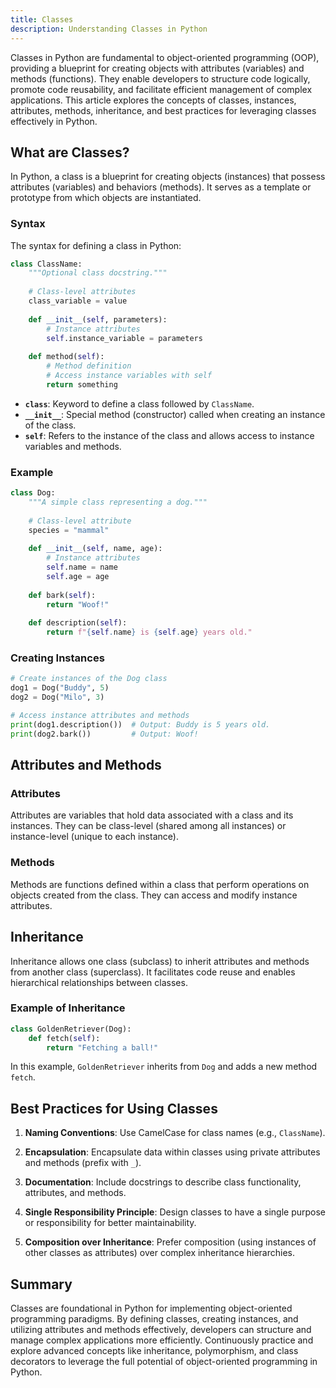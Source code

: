 ```yaml
---
title: Classes
description: Understanding Classes in Python
---
```



Classes in Python are fundamental to object-oriented programming (OOP), providing a blueprint for creating objects with attributes (variables) and methods (functions). They enable developers to structure code logically, promote code reusability, and facilitate efficient management of complex applications. This article explores the concepts of classes, instances, attributes, methods, inheritance, and best practices for leveraging classes effectively in Python.

## What are Classes?

In Python, a class is a blueprint for creating objects (instances) that possess attributes (variables) and behaviors (methods). It serves as a template or prototype from which objects are instantiated.

### Syntax

The syntax for defining a class in Python:

```python showLineNumbers
class ClassName:
    """Optional class docstring."""
    
    # Class-level attributes
    class_variable = value
    
    def __init__(self, parameters):
        # Instance attributes
        self.instance_variable = parameters
    
    def method(self):
        # Method definition
        # Access instance variables with self
        return something
```

- **`class`**: Keyword to define a class followed by `ClassName`.
- **`__init__`**: Special method (constructor) called when creating an instance of the class.
- **`self`**: Refers to the instance of the class and allows access to instance variables and methods.

### Example

```python showLineNumbers
class Dog:
    """A simple class representing a dog."""
    
    # Class-level attribute
    species = "mammal"
    
    def __init__(self, name, age):
        # Instance attributes
        self.name = name
        self.age = age
    
    def bark(self):
        return "Woof!"
    
    def description(self):
        return f"{self.name} is {self.age} years old."
```

### Creating Instances

```python showLineNumbers
# Create instances of the Dog class
dog1 = Dog("Buddy", 5)
dog2 = Dog("Milo", 3)

# Access instance attributes and methods
print(dog1.description())  # Output: Buddy is 5 years old.
print(dog2.bark())         # Output: Woof!
```

## Attributes and Methods

### Attributes

Attributes are variables that hold data associated with a class and its instances. They can be class-level (shared among all instances) or instance-level (unique to each instance).

### Methods

Methods are functions defined within a class that perform operations on objects created from the class. They can access and modify instance attributes.

## Inheritance

Inheritance allows one class (subclass) to inherit attributes and methods from another class (superclass). It facilitates code reuse and enables hierarchical relationships between classes.

### Example of Inheritance

```python showLineNumbers
class GoldenRetriever(Dog):
    def fetch(self):
        return "Fetching a ball!"
```

In this example, `GoldenRetriever` inherits from `Dog` and adds a new method `fetch`.

## Best Practices for Using Classes

1. **Naming Conventions**: Use CamelCase for class names (e.g., `ClassName`).
   
2. **Encapsulation**: Encapsulate data within classes using private attributes and methods (prefix with `_`).
   
3. **Documentation**: Include docstrings to describe class functionality, attributes, and methods.
   
4. **Single Responsibility Principle**: Design classes to have a single purpose or responsibility for better maintainability.
   
5. **Composition over Inheritance**: Prefer composition (using instances of other classes as attributes) over complex inheritance hierarchies.

## Summary

Classes are foundational in Python for implementing object-oriented programming paradigms. By defining classes, creating instances, and utilizing attributes and methods effectively, developers can structure and manage complex applications more efficiently. Continuously practice and explore advanced concepts like inheritance, polymorphism, and class decorators to leverage the full potential of object-oriented programming in Python.
